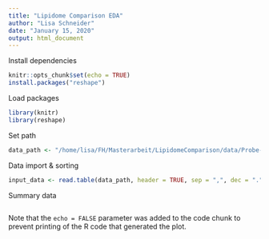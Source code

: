 ```yaml
---
title: "Lipidome Comparison EDA"
author: "Lisa Schneider"
date: "January 15, 2020"
output: html_document
---
```


Install dependencies
```r
knitr::opts_chunk$set(echo = TRUE)
install.packages("reshape")
```

Load packages
```r
library(knitr)
library(reshape)
```
Set path
```r
data_path <- "/home/lisa/FH/Masterarbeit/LipidomeComparison/data/Probe-Datensatz_lisa.csv"
```

Data import & sorting
```r
input_data <- read.table(data_path, header = TRUE, sep = ",", dec = ".") #read data
```

Summary data
```r

```

Note that the `echo = FALSE` parameter was added to the code chunk to prevent printing of the R code that generated the plot.
